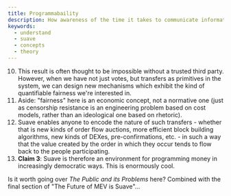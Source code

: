 ```yaml
---
title: Programmabaility
description: How awareness of the time it takes to communicate information, and the payoffs associated with such communication, can lead us to more democratic systems for creating meaning and value.
keywords:
  - understand
  - suave
  - concepts
  - theory
---
```


10. This result is often thought to be impossible without a trusted third party. However, when we have not just votes, but transfers as primitives in the system, we can design new mechanisms which exhibit the kind of quantifiable fairness we're interested in.
11. Aside: "fairness" here is an economic concept, not a normative one (just as censorship resistance is an engineering problem based on cost models, rather than an ideological one based on rhetoric).
12. Suave enables anyone to encode the nature of such transfers - whether that is new kinds of order flow auctions, more efficient block building algorithms, new kinds of DEXes, pre-confirmations, etc. - in such a way that the value created by the order in which they occur tends to flow back to the people participating.
12. **Claim 3**: Suave is therefore an environment for programming money in increasingly democratic ways. This is enormously cool.

Is it worth going over _The Public and its Problems_ here? Combined with the final section of "The Future of MEV is Suave"...